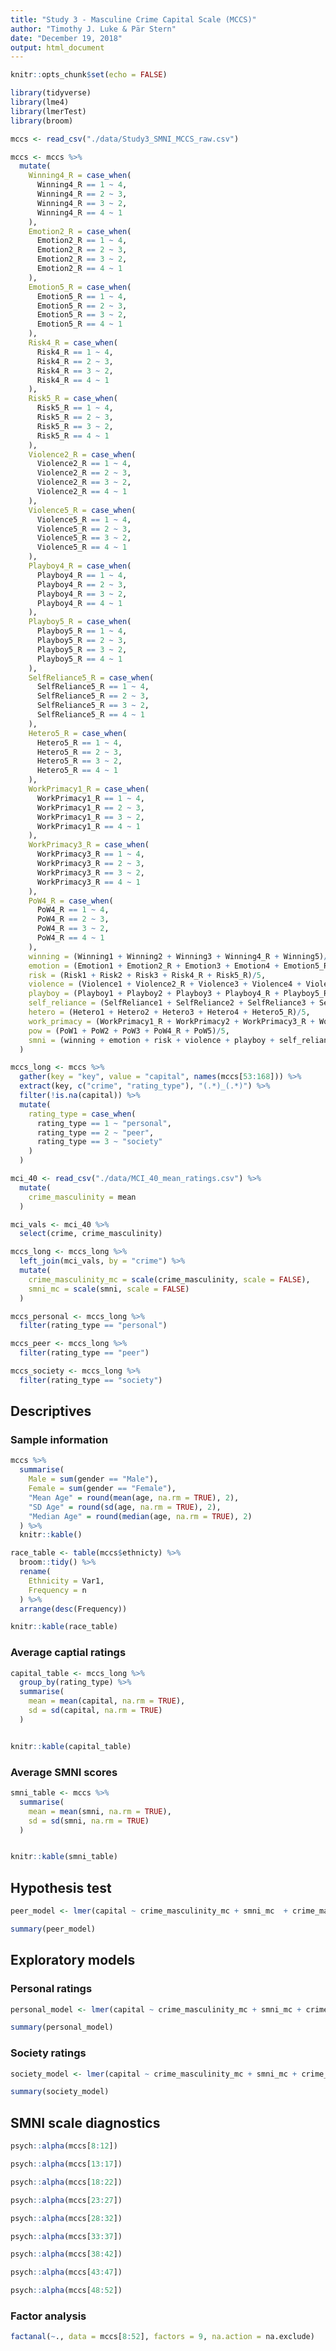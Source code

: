 ```yaml
---
title: "Study 3 - Masculine Crime Capital Scale (MCCS)"
author: "Timothy J. Luke & Pär Stern"
date: "December 19, 2018"
output: html_document
---
```


```r
knitr::opts_chunk$set(echo = FALSE)

library(tidyverse)
library(lme4)
library(lmerTest)
library(broom)

mccs <- read_csv("./data/Study3_SMNI_MCCS_raw.csv")

mccs <- mccs %>% 
  mutate(
    Winning4_R = case_when(
      Winning4_R == 1 ~ 4,
      Winning4_R == 2 ~ 3,
      Winning4_R == 3 ~ 2,
      Winning4_R == 4 ~ 1
    ),
    Emotion2_R = case_when(
      Emotion2_R == 1 ~ 4,
      Emotion2_R == 2 ~ 3,
      Emotion2_R == 3 ~ 2,
      Emotion2_R == 4 ~ 1
    ),
    Emotion5_R = case_when(
      Emotion5_R == 1 ~ 4,
      Emotion5_R == 2 ~ 3,
      Emotion5_R == 3 ~ 2,
      Emotion5_R == 4 ~ 1
    ),
    Risk4_R = case_when(
      Risk4_R == 1 ~ 4,
      Risk4_R == 2 ~ 3,
      Risk4_R == 3 ~ 2,
      Risk4_R == 4 ~ 1
    ),
    Risk5_R = case_when(
      Risk5_R == 1 ~ 4,
      Risk5_R == 2 ~ 3,
      Risk5_R == 3 ~ 2,
      Risk5_R == 4 ~ 1
    ),
    Violence2_R = case_when(
      Violence2_R == 1 ~ 4,
      Violence2_R == 2 ~ 3,
      Violence2_R == 3 ~ 2,
      Violence2_R == 4 ~ 1
    ),
    Violence5_R = case_when(
      Violence5_R == 1 ~ 4,
      Violence5_R == 2 ~ 3,
      Violence5_R == 3 ~ 2,
      Violence5_R == 4 ~ 1
    ),
    Playboy4_R = case_when(
      Playboy4_R == 1 ~ 4,
      Playboy4_R == 2 ~ 3,
      Playboy4_R == 3 ~ 2,
      Playboy4_R == 4 ~ 1
    ),
    Playboy5_R = case_when(
      Playboy5_R == 1 ~ 4,
      Playboy5_R == 2 ~ 3,
      Playboy5_R == 3 ~ 2,
      Playboy5_R == 4 ~ 1
    ),
    SelfReliance5_R = case_when(
      SelfReliance5_R == 1 ~ 4,
      SelfReliance5_R == 2 ~ 3,
      SelfReliance5_R == 3 ~ 2,
      SelfReliance5_R == 4 ~ 1
    ),
    Hetero5_R = case_when(
      Hetero5_R == 1 ~ 4,
      Hetero5_R == 2 ~ 3,
      Hetero5_R == 3 ~ 2,
      Hetero5_R == 4 ~ 1
    ),
    WorkPrimacy1_R = case_when(
      WorkPrimacy1_R == 1 ~ 4,
      WorkPrimacy1_R == 2 ~ 3,
      WorkPrimacy1_R == 3 ~ 2,
      WorkPrimacy1_R == 4 ~ 1
    ),
    WorkPrimacy3_R = case_when(
      WorkPrimacy3_R == 1 ~ 4,
      WorkPrimacy3_R == 2 ~ 3,
      WorkPrimacy3_R == 3 ~ 2,
      WorkPrimacy3_R == 4 ~ 1
    ),
    PoW4_R = case_when(
      PoW4_R == 1 ~ 4,
      PoW4_R == 2 ~ 3,
      PoW4_R == 3 ~ 2,
      PoW4_R == 4 ~ 1
    ),
    winning = (Winning1 + Winning2 + Winning3 + Winning4_R + Winning5)/5,
    emotion = (Emotion1 + Emotion2_R + Emotion3 + Emotion4 + Emotion5_R)/5,
    risk = (Risk1 + Risk2 + Risk3 + Risk4_R + Risk5_R)/5,
    violence = (Violence1 + Violence2_R + Violence3 + Violence4 + Violence5_R)/5,
    playboy = (Playboy1 + Playboy2 + Playboy3 + Playboy4_R + Playboy5_R)/5,
    self_reliance = (SelfReliance1 + SelfReliance2 + SelfReliance3 + SelfReliance4 + SelfReliance5_R)/5,
    hetero = (Hetero1 + Hetero2 + Hetero3 + Hetero4 + Hetero5_R)/5,
    work_primacy = (WorkPrimacy1_R + WorkPrimacy2 + WorkPrimacy3_R + WorkPrimacy4 + WorkPrimacy5)/5,
    pow = (PoW1 + PoW2 + PoW3 + PoW4_R + PoW5)/5,
    smni = (winning + emotion + risk + violence + playboy + self_reliance + hetero + work_primacy + pow)/9
  )

mccs_long <- mccs %>%
  gather(key = "key", value = "capital", names(mccs[53:168])) %>% 
  extract(key, c("crime", "rating_type"), "(.*)_(.*)") %>% 
  filter(!is.na(capital)) %>% 
  mutate(
    rating_type = case_when(
      rating_type == 1 ~ "personal",
      rating_type == 2 ~ "peer",
      rating_type == 3 ~ "society"
    )
  )

mci_40 <- read_csv("./data/MCI_40_mean_ratings.csv") %>% 
  mutate(
    crime_masculinity = mean
  )

mci_vals <- mci_40 %>% 
  select(crime, crime_masculinity)

mccs_long <- mccs_long %>% 
  left_join(mci_vals, by = "crime") %>% 
  mutate(
    crime_masculinity_mc = scale(crime_masculinity, scale = FALSE),
    smni_mc = scale(smni, scale = FALSE)
  )

mccs_personal <- mccs_long %>% 
  filter(rating_type == "personal")

mccs_peer <- mccs_long %>% 
  filter(rating_type == "peer")

mccs_society <- mccs_long %>% 
  filter(rating_type == "society")

```

## Descriptives

### Sample information

```r
mccs %>%
  summarise(
    Male = sum(gender == "Male"),
    Female = sum(gender == "Female"),
    "Mean Age" = round(mean(age, na.rm = TRUE), 2),
    "SD Age" = round(sd(age, na.rm = TRUE), 2),
    "Median Age" = round(median(age, na.rm = TRUE), 2)
  ) %>% 
  knitr::kable()
```

```r
race_table <- table(mccs$ethnicty) %>% 
  broom::tidy() %>% 
  rename(
    Ethnicity = Var1,
    Frequency = n
  ) %>% 
  arrange(desc(Frequency))

knitr::kable(race_table)
```


### Average captial ratings

```r

capital_table <- mccs_long %>% 
  group_by(rating_type) %>% 
  summarise(
    mean = mean(capital, na.rm = TRUE),
    sd = sd(capital, na.rm = TRUE)
  )


knitr::kable(capital_table)
```

### Average SMNI scores

```r

smni_table <- mccs %>% 
  summarise(
    mean = mean(smni, na.rm = TRUE),
    sd = sd(smni, na.rm = TRUE)
  )


knitr::kable(smni_table)
```

## Hypothesis test

```r

peer_model <- lmer(capital ~ crime_masculinity_mc + smni_mc  + crime_masculinity_mc*smni_mc + (1|ID), data = mccs_peer)

summary(peer_model)

```

## Exploratory models

### Personal ratings

```r

personal_model <- lmer(capital ~ crime_masculinity_mc + smni_mc + crime_masculinity_mc*smni_mc + (1|ID), data = mccs_personal)

summary(personal_model)

```

### Society ratings

```r

society_model <- lmer(capital ~ crime_masculinity_mc + smni_mc + crime_masculinity_mc*smni_mc + (1|ID), data = mccs_society)

summary(society_model)

```

## SMNI scale diagnostics

```r

psych::alpha(mccs[8:12])

```

```r

psych::alpha(mccs[13:17])

```

```r

psych::alpha(mccs[18:22])

```

```r

psych::alpha(mccs[23:27])

```

```r

psych::alpha(mccs[28:32])

```

```r

psych::alpha(mccs[33:37])

```

```r

psych::alpha(mccs[38:42])

```

```r

psych::alpha(mccs[43:47])

```

```r

psych::alpha(mccs[48:52])

```

### Factor analysis

```r
factanal(~., data = mccs[8:52], factors = 9, na.action = na.exclude)
```
